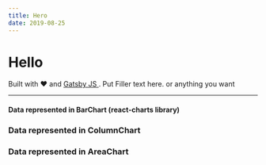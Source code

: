 ```yaml
---
title: Hero
date: 2019-08-25
---
```



# Hello
Built with &#9829; and <a href="http://https://www.gatsbyjs.org/"> Gatsby JS </a>.
Put Filler text here. or anything you want

---

#### Data represented in BarChart (react-charts library)

<figure style={{ height: 300 }}>
  <Chart
    data={data}
    series={{ type: "bar" }}
    axes={[
      { primary: true, type: "ordinal", position: "left" },
      { position: "bottom", type: "linear", stacked: true },
    ]}
    tooltip
  />
</figure>

### Data represented in ColumnChart

<figure style={{ height: 300 }}>
  <Chart
    data={data}
    series={{ type: "bar" }}
    axes={[
      { primary: true, type: "ordinal", position: "bottom" },
      { position: "left", type: "linear", stacked: false },
    ]}
    tooltip
  />
</figure>

### Data represented in AreaChart

<figure style={{ height: 300 }}>
  <Chart
    data={data}
    series={{ type: "bar" }}
    axes={[
      { primary: true, position: "bottom", type: "time" },
      { position: "left", type: "linear", stacked: true },
    ]}
    tooltip
  />
</figure>

